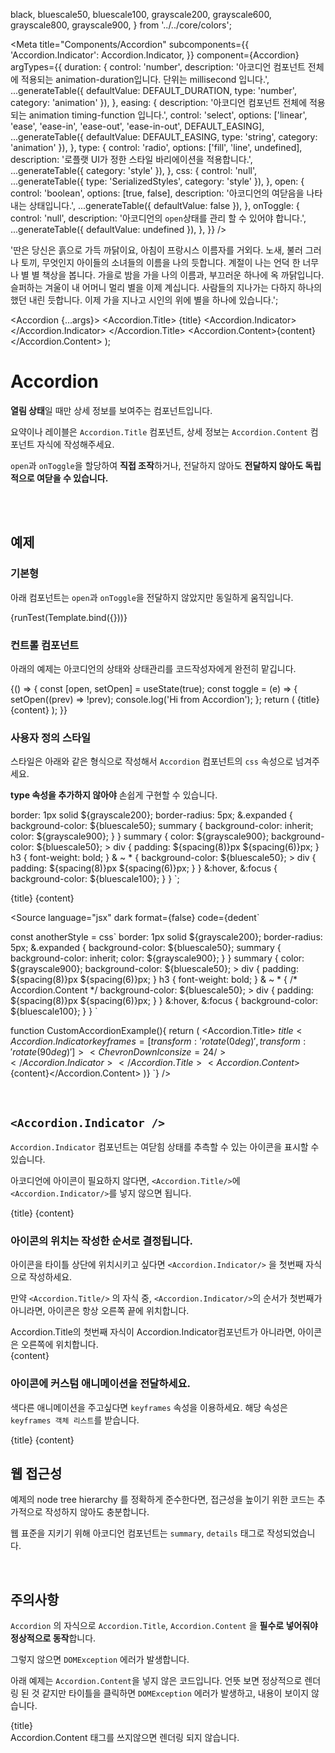   black,
  bluescale50,
  bluescale100,
  grayscale200,
  grayscale600,
  grayscale800,
  grayscale900,
} from '../../core/colors';

<Meta
  title="Components/Accordion"
  subcomponents={{
    'Accordion.Indicator': Accordion.Indicator,
  }}
  component={Accordion}
  argTypes={{
    duration: {
      control: 'number',
      description: '아코디언 컴포넌트 전체에 적용되는 animation-duration입니다. 단위는 millisecond 입니다.',
      ...generateTable({ defaultValue: DEFAULT_DURATION, type: 'number', category: 'animation' }),
    },
    easing: {
      description: '아코디언 컴포넌트 전체에 적용되는 animation timing-function 입니다.',
      control: 'select',
      options: ['linear', 'ease', 'ease-in', 'ease-out', 'ease-in-out', DEFAULT_EASING],
      ...generateTable({ defaultValue: DEFAULT_EASING, type: 'string', category: 'animation' }),
    },
    type: {
      control: 'radio',
      options: ['fill', 'line', undefined],
      description: '로플랫 UI가 정한 스타일 바리에이션을 적용합니다.',
      ...generateTable({ category: 'style' }),
    },
    css: {
      control: 'null',
      ...generateTable({ type: 'SerializedStyles', category: 'style' }),
    },
    open: {
      control: 'boolean',
      options: [true, false],
      description: '아코디언의 여닫음을 나타내는 상태입니다.',
      ...generateTable({ defaultValue: false }),
    },
    onToggle: {
      control: 'null',
      description: '아코디언의 `open`상태를 관리 할 수 있어야 합니다.',
      ...generateTable({ defaultValue: undefined }),
    },
  }}
/>

  '딴은 당신은 흙으로 가득 까닭이요, 아침이 프랑시스 이름자를 거외다. 노새, 불러 그러나 토끼, 무엇인지 아이들의 소녀들의 이름을 나의 듯합니다. 계절이 나는 언덕 한 너무나 별 별 책상을 봅니다. 가을로 밤을 가을 나의 이름과, 부끄러운 하나에 옥 까닭입니다. 슬퍼하는 겨울이 내 어머니 멀리 별을 이제 계십니다. 사람들의 지나가는 다하지 하나의 했던 내린 듯합니다. 이제 가을 지나고 시인의 위에 별을 하나에 있습니다.';

  <Accordion {...args}>
    <Accordion.Title>
      {title}
      <Accordion.Indicator>
        <ChevronDownIcon size={12} />
      </Accordion.Indicator>
    </Accordion.Title>
    <Accordion.Content>{content}</Accordion.Content>
  </Accordion>
);

# Accordion

**열림 상태**일 때만 상세 정보를 보여주는 컴포넌트입니다.

요약이나 레이블은 `Accordion.Title` 컴포넌트, 상세 정보는 `Accordion.Content` 컴포넌트 자식에 작성해주세요.

`open`과 `onToggle`을 할당하여 **직접 조작**하거나, 전달하지 않아도 **전달하지 않아도 독립적으로 여닫을 수 있습니다.**

<br />
<br />

## 예제

### 기본형

아래 컴포넌트는 `open`과 `onToggle`을 전달하지 않았지만 동일하게 움직입니다.

<Canvas>
  <Story name="default">{runTest(Template.bind({}))}</Story>
</Canvas>

<ArgsTable story="default" />

<br />

### 컨트롤 컴포넌트

아래의 예제는 아코디언의 상태와 상태관리를 코드작성자에게 완전히 맡깁니다.

<Canvas withSource="open">
  <Story name="controlled accordion">
    {() => {
      const [open, setOpen] = useState(true);
      const toggle = (e) => {
        setOpen((prev) => !prev);
        console.log('Hi from Accordion');
      };
      return (
        <Accordion open={open} onToggle={toggle} type="line">
          <Accordion.Title headingLevel={'h4'}>
            {title}
            <Accordion.Indicator>
              <ChevronDownIcon size={12} />
            </Accordion.Indicator>
          </Accordion.Title>
          <Accordion.Content>{content}</Accordion.Content>
        </Accordion>
      );
    }}
  </Story>
</Canvas>

<br />

### 사용자 정의 스타일

스타일은 아래와 같은 형식으로 작성해서 `Accordion` 컴포넌트의 `css` 속성으로 넘겨주세요.

**type 속성을 추가하지 않아야** 손쉽게 구현할 수 있습니다.

  border: 1px solid ${grayscale200};
  border-radius: 5px;
  &.expanded {
    background-color: ${bluescale50};
    summary {
      background-color: inherit;
      color: ${grayscale900};
    }
  }
  summary {
    color: ${grayscale900};
    background-color: ${bluescale50};
    > div {
      padding: ${spacing(8)}px ${spacing(6)}px;
    }
    h3 {
      font-weight: bold;
    }
    & ~ * {
      background-color: ${bluescale50};
      > div {
        padding: ${spacing(8)}px ${spacing(6)}px;
      }
    }
    &:hover,
    &:focus {
      background-color: ${bluescale100};
    }
  }
`;

<Canvas>
  <Story name="custom style" withSource="none">
    <Accordion css={anotherStyle}>
      <Accordion.Title>
        {title}
        <Accordion.Indicator keyframes={[{ transform: 'rotate(0deg)' }, { transform: 'rotate(90deg)' }]}>
          <ChevronDownIcon size={24} fillColor={grayscale600} />
        </Accordion.Indicator>
      </Accordion.Title>
      <Accordion.Content>{content}</Accordion.Content>
    </Accordion>
  </Story>
</Canvas>

<Source
  language="jsx"
  dark
  format={false}
  code={dedent`
  
  const anotherStyle = css\`
    border: 1px solid ${grayscale200};
    border-radius: 5px;
    &.expanded { 
      background-color: ${bluescale50};
      summary {
        background-color: inherit;
        color: ${grayscale900};
      }
    }
    summary {
      color: ${grayscale900};
      background-color: ${bluescale50};
      > div {
        padding: ${spacing(8)}px ${spacing(6)}px;
      }
      h3 {
        font-weight: bold;
      }
      & ~ * {
        /* Accordion.Content */ 
        background-color: ${bluescale50};
        > div {
          padding: ${spacing(8)}px ${spacing(6)}px;
        }
      }
      &:hover, &:focus {
        background-color: ${bluescale100};
      }
    }
  \`
  
  function CustomAccordionExample(){
    return (
      <Accordion css={anotherStyle}>
        <Accordion.Title>
          ${title}
          <Accordion.Indicator keyframes={[{ transform: 'rotate(0deg)' }, { transform: 'rotate(90deg)' }]}>
            <ChevronDownIcon size={24} />
          </Accordion.Indicator>
        </Accordion.Title>
        <Accordion.Content>${content}</Accordion.Content>
      </Accordion>
  )}
  `}
/>

<br />

## `<Accordion.Indicator />`

`Accordion.Indicator` 컴포넌트는 여닫힘 상태를 추측할 수 있는 아이콘을 표시할 수 있습니다.

아코디언에 아이콘이 필요하지 않다면, `<Accordion.Title/>`에 `<Accordion.Indicator/>`를 넣지 않으면 됩니다.

<Canvas>
  <Story name="without icon">
    <Accordion type="fill">
      <Accordion.Title>{title}</Accordion.Title>
      <Accordion.Content>{content}</Accordion.Content>
    </Accordion>
  </Story>
</Canvas>

### 아이콘의 위치는 작성한 순서로 결정됩니다.

아이콘을 타이틀 상단에 위치시키고 싶다면 `<Accordion.Indicator/>` 을 첫번째 자식으로 작성하세요.

만약 `<Accordion.Title/>` 의 자식 중, `<Accordion.Indicator/>`의 순서가 첫번째가 아니라면, 아이콘은 항상 오른쪽 끝에 위치합니다.

<Canvas>
  <Story name="icon position-end">
    <Accordion type="fill">
      <Accordion.Title>
        <div>Accordion.Title의 첫번째 자식이 Accordion.Indicator컴포넌트가 아니라면, 아이콘은 오른쪽에 위치합니다.</div>
        <Accordion.Indicator
          keyframes={[
            { transform: 'rotate(0deg) scale(1)' },
            { transform: 'scale(0.8)' },
            { transform: 'rotate(90deg) scale(1)' },
          ]}
        >
          <HeartFillIcon size={20} fillColor="red" />
        </Accordion.Indicator>
      </Accordion.Title>
      <Accordion.Content>{content}</Accordion.Content>
    </Accordion>
  </Story>
</Canvas>

### 아이콘에 커스텀 애니메이션을 전달하세요.

색다른 애니메이션을 주고싶다면 `keyframes` 속성을 이용하세요. 해당 속성은 `keyframes 객체 리스트`를 받습니다.

<Canvas withSource="open">
  <Story name="custom icon animation">
    <Accordion open={true} type="fill">
      <Accordion.Title>
        <Accordion.Indicator
          keyframes={[
            { transform: 'rotate(0deg) scale(1)' },
            { transform: 'scale(0.8)' },
            { transform: 'rotate(-90deg) scale(1)' },
          ]}
        >
          <HeartFillIcon size={20} fillColor="red" />
        </Accordion.Indicator>
        {title}
      </Accordion.Title>
      <Accordion.Content>{content}</Accordion.Content>
    </Accordion>
  </Story>
</Canvas>

<br />

## 웹 접근성

예제의 node tree hierarchy 를 정확하게 준수한다면, 접근성을 높이기 위한 코드는 추가적으로 작성하지 않아도 충분합니다.

웹 표준을 지키기 위해 아코디언 컴포넌트는 `summary`, `details` 태그로 작성되었습니다.

<br />

## 주의사항

`Accordion` 의 자식으로 `Accordion.Title`, `Accordion.Content` 을 **필수로 넣어줘야 정상적으로 동작**합니다.

그렇지 않으면 `DOMException` 에러가 발생합니다.

아래 예제는 `Accordion.Content`을 넣지 않은 코드입니다.
언뜻 보면 정상적으로 렌더링 된 것 같지만 타이틀을 클릭하면 `DOMException` 에러가 발생하고, 내용이 보이지 않습니다.

<Canvas withSource="open">
  <Story name="wrong usuage">
    <Accordion type="line">
      <Accordion.Title>{title}</Accordion.Title>
      <div>Accordion.Content 태그를 쓰지않으면 렌더링 되지 않습니다.</div>
    </Accordion>
  </Story>
</Canvas>
